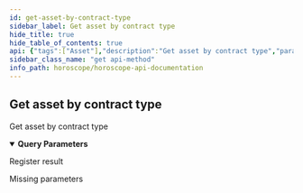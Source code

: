 ```yaml
---
id: get-asset-by-contract-type
sidebar_label: Get asset by contract type
hide_title: true
hide_table_of_contents: true
api: {"tags":["Asset"],"description":"Get asset by contract type","parameters":[{"in":"query","name":"contractType","required":true,"description":"Contract type need to query","schema":{"type":"string","enum":["CW721","CW20"]}},{"in":"query","name":"chainid","required":false,"description":"Chain Id of network need to query","schema":{"type":"string","enum":["aura-testnet","serenity-testnet-001","halo-testnet-001","theta-testnet-001","osmo-test-4","evmos_9000-4","euphoria-1","cosmoshub-4"]}},{"in":"query","name":"pageLimit","required":false,"description":"number record return in a page","schema":{"type":"number","default":10}},{"in":"query","name":"pageOffset","required":false,"description":"Page number, start at 0","schema":{"type":"number","default":0}},{"in":"query","name":"countTotal","required":false,"description":"count total record","schema":{"type":"boolean","default":false}},{"in":"query","name":"nextKey","required":false,"description":"key for next page","schema":{"type":"string","default":null}}],"responses":{"200":{"description":"Register result"},"422":{"description":"Missing parameters"}},"method":"get","path":"/v1/asset/getByContractType","servers":[{"url":"//indexer.dev.aurascan.io:/api"}],"info":{"title":"Horoscope API Documentation","version":"1.0.0","description":"Indexer for multiple Cosmos Network"},"postman":{"name":"Get asset by contract type","description":{"content":"Get asset by contract type","type":"text/plain"},"url":{"path":["v1","asset","getByContractType"],"host":["{{baseUrl}}"],"query":[{"disabled":false,"description":{"content":"(Required) Contract type need to query","type":"text/plain"},"key":"contractType","value":""},{"disabled":false,"description":{"content":"Chain Id of network need to query","type":"text/plain"},"key":"chainid","value":""},{"disabled":false,"description":{"content":"number record return in a page","type":"text/plain"},"key":"pageLimit","value":""},{"disabled":false,"description":{"content":"Page number, start at 0","type":"text/plain"},"key":"pageOffset","value":""},{"disabled":false,"description":{"content":"count total record","type":"text/plain"},"key":"countTotal","value":""},{"disabled":false,"description":{"content":"key for next page","type":"text/plain"},"key":"nextKey","value":""}],"variable":[]},"method":"GET"}}
sidebar_class_name: "get api-method"
info_path: horoscope/horoscope-api-documentation
---
```



## Get asset by contract type



Get asset by contract type

<details style={{"marginBottom":"1rem"}} data-collapsed={false} open={true}><summary style={{}}><strong>Query Parameters</strong></summary><div><ul><ParamsItem className={"paramsItem"} param={{"in":"query","name":"contractType","required":true,"description":"Contract type need to query","schema":{"type":"string","enum":["CW721","CW20"]}}}></ParamsItem><ParamsItem className={"paramsItem"} param={{"in":"query","name":"chainid","required":false,"description":"Chain Id of network need to query","schema":{"type":"string","enum":["aura-testnet","serenity-testnet-001","halo-testnet-001","theta-testnet-001","osmo-test-4","evmos_9000-4","euphoria-1","cosmoshub-4"]}}}></ParamsItem><ParamsItem className={"paramsItem"} param={{"in":"query","name":"pageLimit","required":false,"description":"number record return in a page","schema":{"type":"number","default":10}}}></ParamsItem><ParamsItem className={"paramsItem"} param={{"in":"query","name":"pageOffset","required":false,"description":"Page number, start at 0","schema":{"type":"number","default":0}}}></ParamsItem><ParamsItem className={"paramsItem"} param={{"in":"query","name":"countTotal","required":false,"description":"count total record","schema":{"type":"boolean","default":false}}}></ParamsItem><ParamsItem className={"paramsItem"} param={{"in":"query","name":"nextKey","required":false,"description":"key for next page","schema":{"type":"string","default":null}}}></ParamsItem></ul></div></details><div><ApiTabs><TabItem label={"200"} value={"200"}><div>

Register result

</div><div></div></TabItem><TabItem label={"422"} value={"422"}><div>

Missing parameters

</div><div></div></TabItem></ApiTabs></div>
      